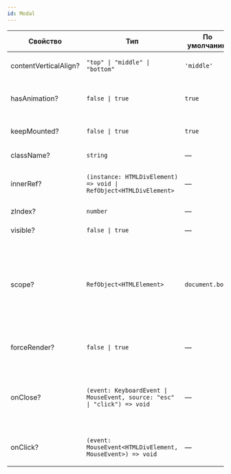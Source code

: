 ```yaml
---
id: Modal
---
```


<!-- props:start -->
| Свойство              | Тип                                                                      | По умолчанию    | Описание                                                                                                                                  |
| --------------------- | ------------------------------------------------------------------------ | --------------- | ----------------------------------------------------------------------------------------------------------------------------------------- |
| contentVerticalAlign? | `"top" \| "middle" \| "bottom"`                                          | `'middle'`      | Выравнивание контента по вертикали                                                                                                        |
| hasAnimation?         | `false \| true`                                                          | `true`          | Добавляет анимацию при открытии модального окна                                                                                           |
| keepMounted?          | `false \| true`                                                          | `true`          | Сохраняет контейнер в DOM после создания                                                                                                  |
| className?            | `string`                                                                 | —               | Дополнительный класс                                                                                                                      |
| innerRef?             | `(instance: HTMLDivElement) => void \| RefObject<HTMLDivElement>`        | —               | Ссылка на корневой DOM-элемент компонента                                                                                                 |
| zIndex?               | `number`                                                                 | —               | Задает слой `z-index`                                                                                                                     |
| visible?              | `false \| true`                                                          | —               | Делает попап видимым                                                                                                                      |
| scope?                | `RefObject<HTMLElement>`                                                 | `document.body` | Ссылка на DOM-элемент, в котором размещается попап. Важно, чтобы контейнер имел `position: relative` для корректного позиционирования   |
| forceRender?          | `false \| true`                                                          | —               | Вызывает дополнительный рендер после создания                                                                                             |
| onClose?              | `(event: KeyboardEvent \| MouseEvent, source: "esc" \| "click") => void` | —               | Обработчик, вызываемый после нажатия на клавишу Esc либо мышкой на область вне контейнера                                                 |
| onClick?              | `(event: MouseEvent<HTMLDivElement, MouseEvent>) => void`                | —               | Обработчик, вызываемый при срабатывании события click                                                                                     |
<!-- props:end -->
